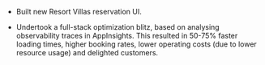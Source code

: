 
- Built new Resort Villas reservation UI.

- Undertook a full-stack optimization blitz, based on analysing observability traces in AppInsights. This resulted in 50-75% faster loading times, higher booking rates, lower operating costs (due to lower resource usage) and delighted customers.